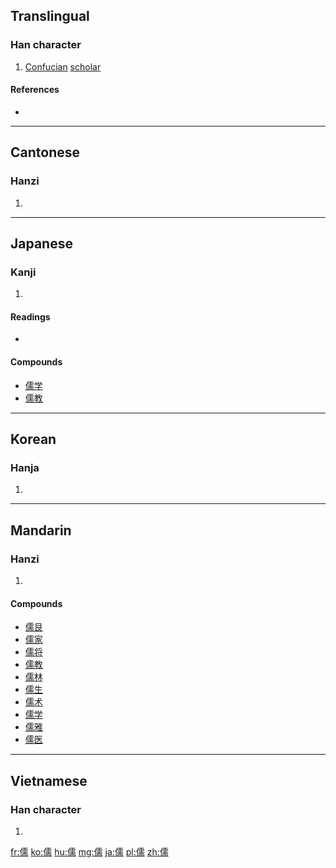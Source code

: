 ==Translingual==

===Han character===
{{Han char|rn=9|rad=人|as=14|sn=16|four=2122<sub>7</sub>|canj=[[人]][[一]][[月]][[月]] (OMBB)|ids=⿰[[亻]][[需]]}}

# [[Confucian]] [[scholar]]

====References====
* {{Han ref|kx=0119.300|dkj=01220|dj=0253.080|hdz=10230.090|uh=5112|ud=20754|bh=BEA7|bd=48807}}

----

==Cantonese==

===Hanzi===
{{yue-hanzi|jyut=[[jyu4]]|y=yu4}}

# {{defn|lang=yue|sort=人14}}

----

==Japanese==

===Kanji===
{{ja-kanji|grade=c|rs=人14}}

# {{defn|lang=ja|sort=人14}}

====Readings====
* {{ja-readings|goon=[[にゅう]] (nyū)|kanon=[[じゅ]] (ju)|kun=[[やわらか]] (yawaraka), [[うるおす]] (uruosu), [[したがう]] (shitagau)}}

====Compounds====
* [[儒学]]
* [[儒教]]

----

==Korean==

===Hanja===
{{ko-hanja|hangeul=[[유]]|rv=yu|mr=yu}}

# {{defn|lang=ko|sort=人14}}

----

==Mandarin==

===Hanzi===
{{cmn-hanzi|pin=[[rú]] ([[ru2]])|wg=ju<sup>2</sup>}}

# {{defn|lang=cmn|sort=人14}}

====Compounds====
* [[儒艮]]
* [[儒家]]
* [[儒将]]
* [[儒教]]
* [[儒林]]
* [[儒生]]
* [[儒术]]
* [[儒学]]
* [[儒雅]]
* [[儒医]]

----

==Vietnamese==

===Han character===
{{vi-hantu|[[nho]], [[nhu]], [[nhô]]|rs=人14}}

# {{defn|lang=vi|sort=人14}}

[[fr:儒]]
[[ko:儒]]
[[hu:儒]]
[[mg:儒]]
[[ja:儒]]
[[pl:儒]]
[[zh:儒]]